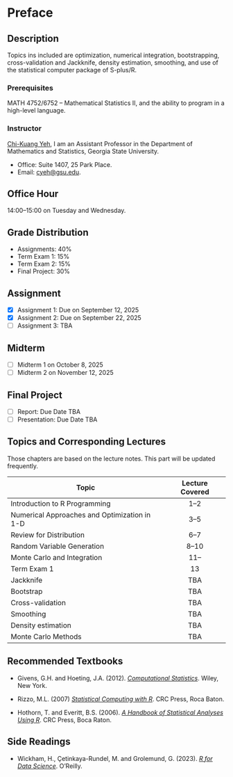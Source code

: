 # Preface {.unnumbered}

## Description

Topics ins included are optimization, numerical integration, bootstrapping, cross-validation and Jackknife, density estimation, smoothing, and use of the statistical computer package of S-plus/R.

### Prerequisites

MATH 4752/6752 -- Mathematical Statistics II, and the ability to program in a high-level language.

### Instructor

[Chi-Kuang Yeh](https://chikuang.github.io/), I am an Assistant Professor in the Department of Mathematics and Statistics, Georgia State University.

-   Office: Suite 1407, 25 Park Place.
-   Email: [cyeh\@gsu.edu](mailto:cyeh@gsu.edu).

## Office Hour

14:00--15:00 on Tuesday and Wednesday.

## Grade Distribution

-   Assignments: 40%
-   Term Exam 1: 15%
-   Term Exam 2: 15%
-   Final Project: 30%

## Assignment

-   [x] Assignment 1: Due on September 12, 2025
-   [x] Assignment 2: Due on September 22, 2025
-   [ ] Assignment 3: TBA

## Midterm

-   [ ] Midterm 1 on October 8, 2025
-   [ ] Midterm 2 on November 12, 2025

## Final Project

-   [ ] Report: Due Date TBA
-   [ ] Presentation: Due Date TBA

## Topics and Corresponding Lectures

Those chapters are based on the lecture notes. This part will be updated frequently.

| Topic                                        | Lecture Covered |
|----------------------------------------------|:---------------:|
| Introduction to R Programming                |      1--2       |
| Numerical Approaches and Optimization in 1-D |      3--5       |
| Review for Distribution                      |      6--7       |
| Random Variable Generation                   |       8--10       |
| Monte Carlo and Integration                   |       11--       |
| Term Exam 1                                  |       13        |
| Jackknife                                    |       TBA       |
| Bootstrap                                    |       TBA       |
| Cross-validation                             |       TBA       |
| Smoothing                                    |       TBA       |
| Density estimation                           |       TBA       |
| Monte Carlo Methods                          |       TBA       |

## Recommended Textbooks

-   Givens, G.H. and Hoeting, J.A. (2012). [*Computational Statistics*](https://www.stat.colostate.edu/computationalstatistics/). Wiley, New York.

-   Rizzo, M.L. (2007) [*Statistical Computing with R*](https://a-roshani.ir/files/SC/%5B4%5D%20%5BMaria%20L.%20Rizzo%5D%5B2019%5D%20Statistical%20Computing%20%20with%20R,%20Second%20Edition.pdf). CRC Press, Roca Baton.

-   Hothorn, T. and Everitt, B.S. (2006). [*A Handbook of Statistical Analyses Using R*](https://digitallibrary.tsu.ge/book/2019/september/books/A-Handbook-of-Statistical-Analyses.pdf). CRC Press, Boca Raton.

## Side Readings

-   Wickham, H., Çetinkaya-Rundel, M. and Grolemund, G. (2023). [*R for Data Science*](https://r4ds.hadley.nz/). O'Reilly.
